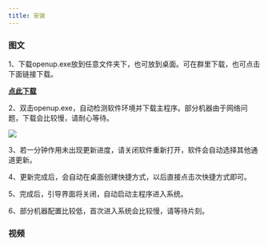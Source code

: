 ```yaml
---
title: 安装
---
```


### 图文

1、下载openup.exe放到任意文件夹下，也可放到桌面。可在群里下载，也可点击下面链接下载。
<Tip>

[**点此下载**](binnary/openup.exe)

</Tip>

2、双击openup.exe，自动检测软件环境并下载主程序。部分机器由于网络问题，下载会比较慢，请耐心等待。

<img  src="/images/2.png"/>

3、若一分钟作用未出现更新进度，请关闭软件重新打开，软件会自动选择其他通道更新。

4、更新完成后，会自动在桌面创建快捷方式，以后直接点击次快捷方式即可。

5、完成后，引导界面将关闭，自动启动主程序进入系统。

6、部分机器配置比较低，首次进入系统会比较慢，请等待片刻。

### 视频


